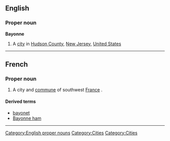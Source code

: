 ==English==

===Proper noun===
{{wikipedia}}
'''Bayonne'''

# A [[city]] in [[Hudson County]], [[New Jersey]], [[United States]]

[[Category:English proper nouns]]

----

==French==

===Proper noun===
{{infl|fr|proper noun}}

# A city and [[commune]] of southwest [[France]] .

====Derived terms====
*[[bayonet]]
*[[Bayonne ham]]

----

[[Category:Cities]]
[[Category:Cities]]